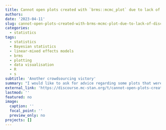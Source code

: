```yaml
---
title: Cannot open plots created with `brms::mcmc_plot` due to lack of `discrete_range` function
authors: 
date: '2023-04-11'
slug: cannot-open-plots-created-with-brms-mcmc-plot-due-to-lack-of-discrete-range-function
categories:
  - statistics
tags: 
  - statistics
  - Bayesian statistics
  - linear-mixed effects models
  - brms
  - plotting
  - data visualisation
  - R
  - s
subtitle: 'Another crowdsourcing victory'
summary: "I would like to ask for advice regarding some plots that were created using brms::mcmc_plot(), and cannot be opened in R now. The plots were created last year using brms 2.17.0, and were saved in RDS objects. The problem I have is that I cannot open the plots in R now because I get an error related to a missing function. I would be very grateful if someone could please advise me if they can think of a possible reason or solution."
external_link: 'https://discourse.mc-stan.org/t/cannot-open-plots-created-with-brms-mcmc-plot-due-to-lack-of-discrete-range-function/31040'
lastmod: ''
featured: no
image:
  caption: ''
  focal_point: ''
  preview_only: no
projects: []
---
```

